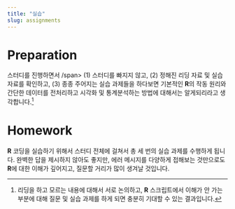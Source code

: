 ```yaml
---
title: "실습"
slug: assignments
---
```


# Preparation

<span class="newthought"> 스터디를 진행하면서 /span> (1) 스터디를 빠지지 않고, (2) 정해진 리딩 자료 및 실습자료를 확인하고, (3) 종종 주어지는 실습 과제들을 하다보면 기본적인 **R**의 작동 원리와 간단한 데이터를 전처리하고 시각화 및 통계분석하는 방법에 대해서는 알게되리라고 생각합니다.^[리딩을 하고 모르는 내용에 대해서 서로 논의하고, **R** 스크립트에서 이해가 안 가는 부분에 대해 질문 및 실습 과제를 하게 되면 충분히 기대할 수 있는 결과입니다.]


# Homework

<span class="newthought">**R** 코딩을 실습하기 위해서</span> 스터디 전체에 걸쳐서 총 세 번의 실습 과제를 수행하게 됩니다. 완벽한 답을 제시하지 않아도 좋지만, 에러 메시지를 다양하게 접해보는 것만으로도 **R**에 대한 이해가 깊어지고, 질문할 거리가 많이 생겨날 것입니다.


